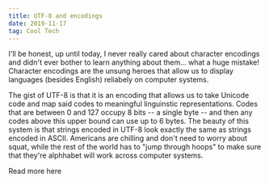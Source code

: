 ```yaml
---
title: UTF-8 and encodings
date: 2019-11-17
tag: Cool Tech
---
```



I'll be honest, up until today, I never really cared about character encodings and
didn't ever bother to learn anything about them... what a huge mistake! Character encodings are the
unsung heroes that allow us to display languages (besides English) reliabely on computer systems.

The gist of UTF-8 is that it is an encoding that allows us to take Unicode code and map said codes to
meaningful linguinstic representations. Codes that are between 0 and 127 occupy 8 bits -- a single byte -- and then
any codes above this upper bound can use up to 6 bytes. The beauty of this system is that strings encoded
in UTF-8 look exactly the same as strings encoded in ASCII. Americans
are chilling and don't need to worry about squat, while the rest of the world has to "jump through hoops" to make sure that
they're alphhabet will work across computer systems.

<TextLink href="https://www.joelonsoftware.com/2003/10/08/the-absolute-minimum-every-software-developer-absolutely-positively-must-know-about-unicode-and-character-sets-no-excuses/">
  Read more here
</TextLink>

